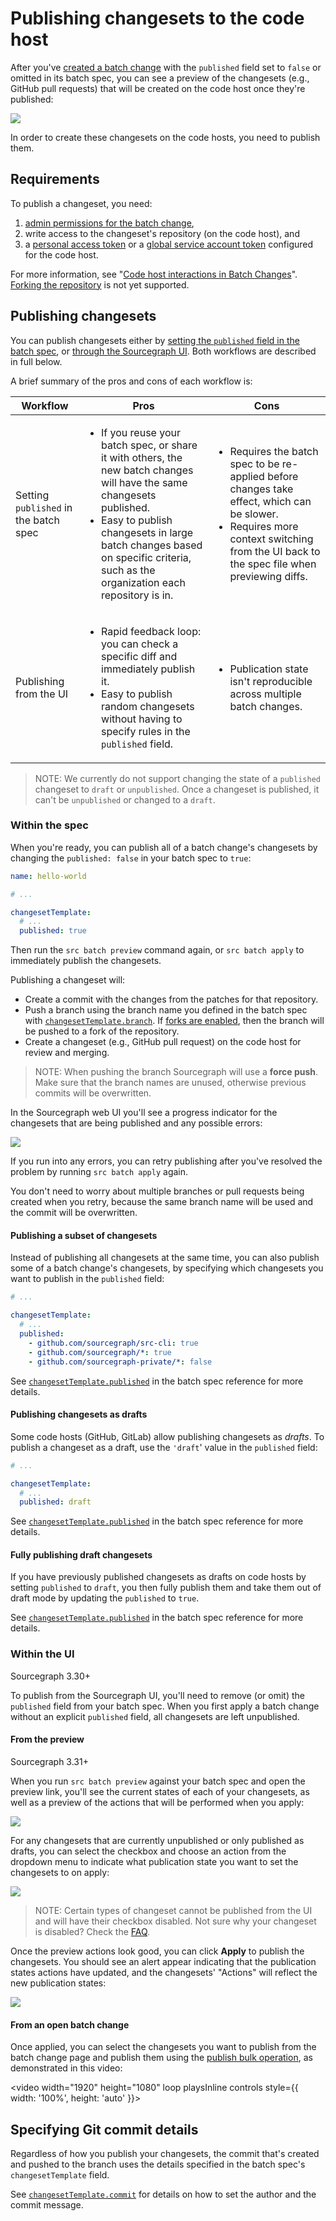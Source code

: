 # Publishing changesets to the code host

After you've [created a batch change](creating_a_batch_change.md) with the `published` field set to `false` or omitted in its batch spec, you can see a preview of the changesets (e.g., GitHub pull requests) that will be created on the code host once they're published:

<img src="https://sourcegraphstatic.com/docs/images/batch_changes/browser_batch_created.png" />

In order to create these changesets on the code hosts, you need to publish them.

## Requirements

To publish a changeset, you need:

1. [admin permissions for the batch change](../explanations/permissions_in_batch_changes.md#permission-levels-for-batch-changes),
1. write access to the changeset's repository (on the code host), and
1. a [personal access token](configuring_credentials.md#personal-access-tokens) or a [global service account token](configuring_credentials.md#global-service-account-tokens) configured for the code host.

For more information, see "[Code host interactions in Batch Changes](../explanations/permissions_in_batch_changes.md#code-host-interactions-in-batch-changes)".
[Forking the repository](../explanations/introduction_to_batch_changes.md#known-issues) is not yet supported.

## Publishing changesets

You can publish changesets either by [setting the `published` field in the batch spec](#within-the-spec), or [through the Sourcegraph UI](#within-the-ui). Both workflows are described in full below.

A brief summary of the pros and cons of each workflow is:

<table class="publishing-changesets">
  <thead>
    <tr>
      <th>Workflow</th>
      <th>Pros</th>
      <th>Cons</th>
    </tr>
  </thead>
  <tbody>
    <tr>
      <td>
        <div>
          Setting <code>published</code> in the batch spec
        </div>
      </td>
      <td>
        <ul>
          <li>
            If you reuse your batch spec, or share it with others, the new batch changes will have the same changesets published.
          </li>
          <li>
            Easy to publish changesets in large batch changes based on specific criteria, such as the organization each repository is in.
          </li>
        </ul>
      </td>
      <td>
        <ul>
          <li>
            Requires the batch spec to be re-applied before changes take effect, which can be slower.
          </li>
          <li>
            Requires more context switching from the UI back to the spec file when previewing diffs.
          </li>
        </ul>
      </td>
    </tr>
    <tr>
      <td>
        <div>
          Publishing from the UI
        </div>
      </td>
      <td>
        <ul>
          <li>
            Rapid feedback loop: you can check a specific diff and immediately publish it.
          </li>
          <li>
            Easy to publish random changesets without having to specify rules in the <code>published</code> field.
          </li>
        </ul>
      </td>
      <td>
        <ul>
          <li>
            Publication state isn't reproducible across multiple batch changes.
          </li>
        </ul>
      </td>
    </tr>
  </tbody>
</table>

>NOTE: We currently do not support changing the state of a `published` changeset to `draft` or `unpublished`. Once a changeset is published, it can't be `unpublished` or changed to a `draft`.

### Within the spec

When you're ready, you can publish all of a batch change's changesets by changing the `published: false` in your batch spec to `true`:

```yaml
name: hello-world

# ...

changesetTemplate:
  # ...
  published: true
```

Then run the `src batch preview` command again, or `src batch apply` to immediately publish the changesets.

Publishing a changeset will:

- Create a commit with the changes from the patches for that repository.
- Push a branch using the branch name you defined in the batch spec with [`changesetTemplate.branch`](../references/batch_spec_yaml_reference.md#changesettemplate-branch). If [forks are enabled](../../admin/config/batch_changes.md#forks), then the branch will be pushed to a fork of the repository.
- Create a changeset (e.g., GitHub pull request) on the code host for review and merging.

> NOTE: When pushing the branch Sourcegraph will use a **force push**. Make sure that the branch names are unused, otherwise previous commits will be overwritten.

In the Sourcegraph web UI you'll see a progress indicator for the changesets that are being published and any possible errors:

<img src="https://sourcegraphstatic.com/docs/images/batch_changes/publishing_changesets_viewing_progress_and_errors.png" />

If you run into any errors, you can retry publishing after you've resolved the problem by running `src batch apply` again.

You don't need to worry about multiple branches or pull requests being created when you retry, because the same branch name will be used and the commit will be overwritten.

#### Publishing a subset of changesets

Instead of publishing all changesets at the same time, you can also publish some of a batch change's changesets, by specifying which changesets you want to publish in the `published` field:

```yaml
# ...

changesetTemplate:
  # ...
  published:
    - github.com/sourcegraph/src-cli: true
    - github.com/sourcegraph/*: true
    - github.com/sourcegraph-private/*: false
```

See [`changesetTemplate.published`](../references/batch_spec_yaml_reference.md#changesettemplate-published) in the batch spec reference for more details.

#### Publishing changesets as drafts

Some code hosts (GitHub, GitLab) allow publishing changesets as _drafts_. To publish a changeset as a draft, use the `'draft`' value in the `published` field:

```yaml
# ...

changesetTemplate:
  # ...
  published: draft
```

See [`changesetTemplate.published`](../references/batch_spec_yaml_reference.md#changesettemplate-published) in the batch spec reference for more details.

#### Fully publishing draft changesets

If you have previously published changesets as drafts on code hosts by setting `published` to `draft`, you then fully publish them and take them out of draft mode by updating the `published` to `true`.

See [`changesetTemplate.published`](../references/batch_spec_yaml_reference.md#changesettemplate-published) in the batch spec reference for more details.

### Within the UI

<span class="badge badge-note">Sourcegraph 3.30+</span>

To publish from the Sourcegraph UI, you'll need to remove (or omit) the `published` field from your batch spec. When you first apply a batch change without an explicit `published` field, all changesets are left unpublished.

#### From the preview

<span class="badge badge-note">Sourcegraph 3.31+</span>

When you run `src batch preview` against your batch spec and open the preview link, you'll see the current states of each of your changesets, as well as a preview of the actions that will be performed when you apply:

<img src="https://sourcegraphstatic.com/docs/images/batch_changes/publish_ui_browser_preview.png" />

For any changesets that are currently unpublished or only published as drafts, you can select the checkbox and choose an action from the dropdown menu to indicate what publication state you want to set the changesets to on apply:

<img src="https://sourcegraphstatic.com/docs/images/batch_changes/publish_ui_browser_select_action_on_apply.png" />

> NOTE: Certain types of changeset cannot be published from the UI and will have their checkbox disabled. Not sure why your changeset is disabled? Check the [FAQ](../references/faq.md#why-is-the-checkbox-on-my-changeset-disabled-when-i-m-previewing-a-batch-change).

Once the preview actions look good, you can click **Apply** to publish the changesets. You should see an alert appear indicating that the publication states actions have updated, and the changesets' "Actions" will reflect the new publication states:

<img src="https://sourcegraphstatic.com/docs/images/batch_changes/publish_ui_browser_preview_update.png" />

#### From an open batch change

Once applied, you can select the changesets you want to publish from the batch change page and publish them using the [publish bulk operation](bulk_operations_on_changesets.md), as demonstrated in this video:

<video width="1920" height="1080" loop playsInline controls style={{ width: '100%', height: 'auto' }}>
  <source src="https://sourcegraphstatic.com/docs/videos/batch_changes/publish-ui-docs.mp4" type="video/mp4"/>
</video>

## Specifying Git commit details

Regardless of how you publish your changesets, the commit that's created and pushed to the branch uses the details specified in the batch spec's `changesetTemplate` field.

See [`changesetTemplate.commit`](../references/batch_spec_yaml_reference.md#changesettemplate-commit) for details on how to set the author and the commit message.
